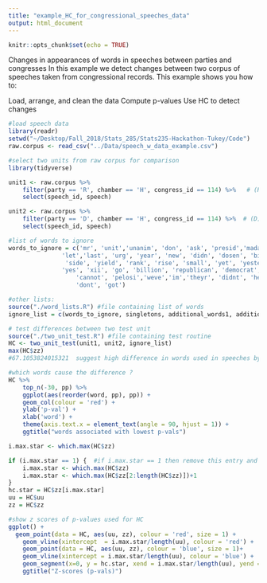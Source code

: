 ```yaml
---
title: "example_HC_for_congressional_speeches_data"
output: html_document
---
```


```r
knitr::opts_chunk$set(echo = TRUE)
```

Changes in appearances of words in speeches between parties and congresses
In this example we detect changes between two corpus of speeches taken from congressional records. This example shows you how to:

Load, arrange, and clean the data
Compute p-values
Use HC to detect changes

```r
#load speech data
library(readr)
setwd("~/Desktop/Fall_2018/Stats_285/Stats235-Hackathon-Tukey/Code")
raw.corpus <- read_csv("../Data/speech_w_data_example.csv")
```
```r
#select two units from raw corpus for comparison
library(tidyverse)

unit1 <- raw.corpus %>%
    filter(party == 'R', chamber == 'H', congress_id == 114) %>%   # (R)ebulican party (H)ouse speeches from 114th congress
    select(speech_id, speech)

unit2 <- raw.corpus %>%
    filter(party == 'D', chamber == 'H', congress_id == 114) %>%  # (D)emocratic party (H)ouse speeches from 114th congress
    select(speech_id, speech)
```


```r
#list of words to ignore
words_to_ignore = c('mr', 'unit','unanim', 'don', 'ask', 'presid','madam', 'american', 'make', 'nation',
               'let','last', 'urg', 'year', 'new', 'didn', 'dosen', 'bil', 'print', 'speaker', 'men',
                'side', 'yield', 'rank', 'rise', 'small', 'yet', 'yesterday', 'move', 'york', 'long', 
               'yes', 'xii', 'go', 'billion', 'republican', 'democrat', 'congress', 'iv','iiv', 'doesnt', 'cant',
                   'cannot', 'pelosi','weve','im','theyr', 'didnt', 'he', 'you', 'senat', 'hous', 'she',
                   'dont', 'got')

#other lists:
source("./word_lists.R") #file containing list of words
ignore_list = c(words_to_ignore, singletons, additional_words1, additional_words2, function_words)
```

```r
# test differences between two test unit
source("./two_unit_test.R") #file containing test routine
HC <- two_unit_test(unit1, unit2, ignore_list)
max(HC$zz)
#67.1053824015321  suggest high difference in words used in speeches by each party
```
```r
#which words cause the difference ? 
HC %>%
    top_n(-30, pp) %>%
    ggplot(aes(reorder(word, pp), pp)) + 
    geom_col(colour = 'red') + 
    ylab('p-val') +
    xlab('word') + 
    theme(axis.text.x = element_text(angle = 90, hjust = 1)) +
    ggtitle("words associated with lowest p-vals")
```

```r
i.max.star <- which.max(HC$zz)

if (i.max.star == 1) {  #if i.max.star == 1 then remove this entry and compute again
    i.max.star <- which.max(HC$zz)
    i.max.star <- which.max(HC$zz[2:length(HC$zz)])+1
}
hc.star = HC$zz[i.max.star]
uu = HC$uu
zz = HC$zz
```

```r
#show z scores of p-values used for HC
ggplot() +
  geom_point(data = HC, aes(uu, zz), colour = 'red', size = 1) +
    geom_vline(xintercept  = i.max.star/length(uu), colour = 'red') +
    geom_point(data = HC, aes(uu, zz), colour = 'blue', size = 1)+ 
    geom_vline(xintercept = i.max.star/length(uu), colour = 'blue') +
    geom_segment(x=0, y = hc.star, xend = i.max.star/length(uu), yend = hc.star, color = 'blue') +
    ggtitle("Z-scores (p-vals)")
```

